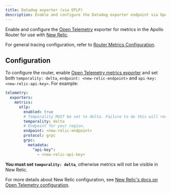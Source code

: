 ```yaml
---
title: Datadog exporter (via OTLP)
description: Enable and configure the Datadog exporter endpoint via OpenTelemetry in the Apollo Router
---
```


Enable and configure the [Open Telemetry](https://www.opentelemetry.io/) exporter for metrics in the Apollo Router for use with [New Relic](https://newrelic.com/).

For general tracing configuration, refer to [Router Metrics Configuration](./overview).

## Configuration

To configure the router, enable [Open Telemetry metrics exporter](./opentelemetry#configuration) and set both `temporality: delta`, `endpoint: <new-relic-endpoint>` and `api-key: <new-relic-api-key>`. For example: 

```yaml title="router.yaml"
telemetry:
  exporters:
    metrics:
      otlp:
        enabled: true
        # Temporality MUST be set to delta. Failure to do this will result in incorrect metrics.
        temporality: delta
        # Endpoint for your region.
        endpoint: <new-relic-endpoint>
        protocol: grpc
        grpc:
          metadata:
            "api-key":
              - <new-relic-api-key>

```

<Note>

**You must set `temporality: delta`**, otherwise metrics will not be visible in New Relic.

</Note>

For more details about New Relic configuration, see [New Relic's docs on Open Telemetry configuration](https://docs.newrelic.com/docs/more-integrations/open-source-telemetry-integrations/opentelemetry/get-started/opentelemetry-set-up-your-app/#review-settings).

